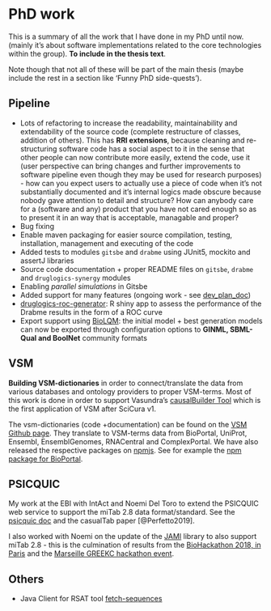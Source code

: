 # PhD work {#work}

This is a summary of all the work that I have done in my PhD until now. 
(mainly it's about software implementations related to the core technologies 
within the group). **To include in the thesis text**.

Note though that not all of these will be part of the main thesis (maybe include the 
rest in a section like 'Funny PhD side-quests').

## Pipeline

- Lots of refactoring to increase the readability, maintainability and 
extendability of the source code (complete restructure of classes, addition of
others). 
This has **RRI extensions**, because cleaning and re-structuring software code has a social aspect to it in the sense that other people can now contribute more easily, extend the code, use it (user perspective can bring changes and further improvements to software pipeline even though they may be used for research purposes) - how can you expect users to actually use a piece of code when it's not substantially documented and it's internal logics made obscure because nobody gave attention to detail and structure? How can anybody care for a (software and any) product that you have not cared enough so as to present it in an way that is acceptable, managable and proper?
- Bug fixing
- Enable maven packaging for easier source compilation, testing, 
installation, management and executing of the code
- Added tests to modules `gitsbe` and `drabme` using JUnit5, mockito and assertJ libraries
- Source code documentation + proper README files on `gitsbe`, `drabme` and `druglogics-synergy` modules
- Enabling *parallel simulations* in Gitsbe
- Added support for many features (ongoing work - see [dev_plan_doc](https://docs.google.com/document/d/1OUupR0b-28YB9pVAww77RMecnFN6A39MYjXMjljmvG4/edit?usp=sharing))
- [druglogics-roc-generator](https://github.com/bblodfon/druglogics-roc-generator):
R shiny app to assess the performance of the Drabme results in the form of a 
ROC curve
- Export support using [BioLQM](https://github.com/colomoto/bioLQM): the 
initial model + best generation models can now be exported through configuration 
options to **GINML, SBML-Qual and BoolNet** community formats

## VSM {#vsm-dict}

**Building VSM-dictionaries** in order to 
connect/translate the data from various databases and ontology providers to 
proper VSM-terms. Most of this work is done in order to support Vasundra's 
[causalBuilder Tool](https://vtoure.github.io/causalBuilder/) which is the 
first application of VSM after SciCura v1.

The vsm-dictionaries (code +documentation) can be found on the [VSM Github page](https://github.com/vsmjs). They translate to VSM-terms data from BioPortal, UniProt, Ensembl, EnsemblGenomes, RNACentral and ComplexPortal. We have also released the respective 
packages on [npmjs](https://www.npmjs.com/). See for example the [npm package for
BioPortal](https://www.npmjs.com/package/vsm-dictionary-bioportal).

## PSICQUIC

My work at the EBI with IntAct and Noemi Del Toro to extend the PSICQUIC web service to support the
miTab 2.8 data format/standard. See the [psicquic doc](http://psicquic.github.io/MITAB28Format.html) and the casualTab paper [@Perfetto2019].

I also worked with Noemi on the update of the [JAMI](https://github.com/MICommunity/psi-jami) 
library to also support miTab 2.8 - this is the culmination of results from the 
[BioHackathon 2018, in Paris](https://2018.biohackathon-europe.org/) and the 
[Marseille GREEKC hackathon event](https://github.com/GREEKC/hackathon-marseille/tree/master/project_descriptions/causal_psicquic).

## Others

- Java Client for RSAT tool [fetch-sequences](https://github.com/bblodfon/rsat-rest-java-clients)
